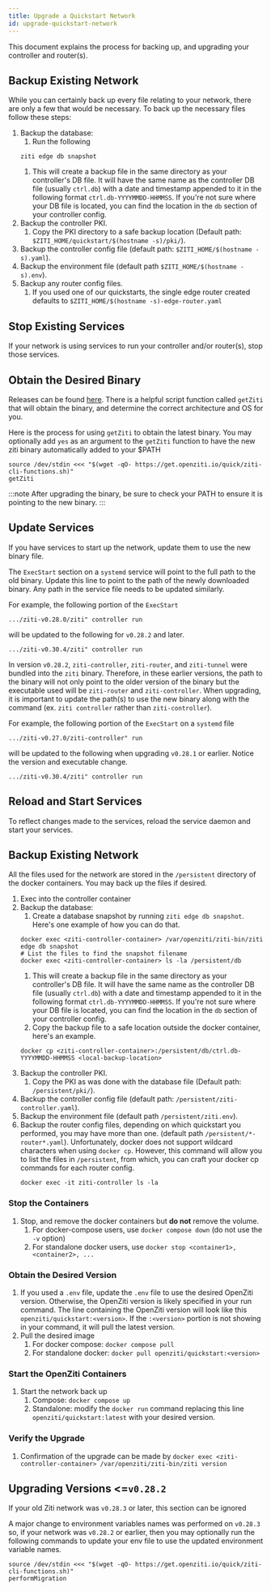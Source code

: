 ```yaml
---
title: Upgrade a Quickstart Network
id: upgrade-quickstart-network
---
```



This document explains the process for backing up, and upgrading your controller and router(s).

<Tabs groupId="backup-network">
<TabItem value="non-docker-quickstart" label="Non-Docker Quickstart">

## Backup Existing Network

While you can certainly back up every file relating to your network, there are only a few that would be necessary. To
back up the necessary files follow these steps:

1. Backup the database:
    1. Run the following
   ```
   ziti edge db snapshot
   ```
    1. This will create a backup file in the same directory as your controller's DB file. It will have the same name as
       the controller DB file (usually `ctrl.db`) with a date and timestamp appended to it in the following format
       `ctrl.db-YYYYMMDD-HHMMSS`. If you're not sure where your DB file is located, you can find the location in
       the `db`
       section of your controller config.
1. Backup the controller PKI.
    1. Copy the PKI directory to a safe backup location (Default path: `$ZITI_HOME/quickstart/$(hostname -s)/pki/`).
1. Backup the controller config file (default path: `$ZITI_HOME/$(hostname -s).yaml`).
1. Backup the environment file (default path `$ZITI_HOME/$(hostname -s).env`).
1. Backup any router config files.
    1. If you used one of our quickstarts, the single edge router created defaults
       to `$ZITI_HOME/$(hostname -s)-edge-router.yaml`

## Stop Existing Services

If your network is using services to run your controller and/or router(s), stop those services.

## Obtain the Desired Binary

Releases can be found [here](https://github.com/openziti/ziti/releases). There is a helpful script function
called `getZiti` that will obtain the binary,
and determine the correct architecture and OS for you.


Here is the process for using `getZiti` to obtain the latest binary. You may optionally add `yes` as an argument to
the `getZiti` function to have the new ziti binary automatically added to your $PATH

```
source /dev/stdin <<< "$(wget -qO- https://get.openziti.io/quick/ziti-cli-functions.sh)"
getZiti
```

:::note
After upgrading the binary, be sure to check your PATH to ensure it is pointing to the new binary.
:::

## Update Services

If you have services to start up the network, update them to use the new binary file.

<Tabs groupId="update-services">
<TabItem value="28.2" label="v0.28.2 or Later">

The `ExecStart` section on a `systemd` service will point to the full path to the old binary. Update this line to
point to the path of the newly downloaded binary. Any path in the service file needs to be updated similarly.

For example, the following portion of the `ExecStart`

```
.../ziti-v0.28.0/ziti" controller run 
```

will be updated to the following for `v0.28.2` and later.

```
.../ziti-v0.30.4/ziti" controller run
```

</TabItem>
<TabItem value="pre28.2" label="v0.28.1 or Earlier">

In version `v0.28.2`, `ziti-controller`, `ziti-router`, and `ziti-tunnel` were bundled into the `ziti` binary.
Therefore, in these earlier versions, the path to the binary will not only point to the older version of the binary
but the executable used will be `ziti-router` and `ziti-controller`. When upgrading, it is important to update the
path(s) to use the new binary along with the command (ex. `ziti controller` rather than `ziti-controller`).

For example, the following portion of the `ExecStart` on a `systemd` file

```
.../ziti-v0.27.0/ziti-controller" run 
```

will be updated to the following when upgrading `v0.28.1` or earlier. Notice the version and executable change.

```
.../ziti-v0.30.4/ziti" controller run
```

</TabItem>
</Tabs>

## Reload and Start Services

To reflect changes made to the services, reload the service daemon and start your services.

</TabItem>
<TabItem value="docker-quickstart" label="Docker Quickstart">

## Backup Existing Network

All the files used for the network are stored in the `/persistent` directory of the docker containers. You may back up
the files if desired.

1. Exec into the controller container
1. Backup the database:
    1. Create a database snapshot by running `ziti edge db snapshot`. Here's one example of how you can do that.
   ```
   docker exec <ziti-controller-container> /var/openziti/ziti-bin/ziti edge db snapshot
   # List the files to find the snapshot filename
   docker exec <ziti-controller-container> ls -la /persistent/db
   ```
    1. This will create a backup file in the same directory as your controller's DB file. It will have the same name as
       the controller DB file (usually `ctrl.db`) with a date and timestamp appended to it in the following format
       `ctrl.db-YYYYMMDD-HHMMSS`. If you're not sure where your DB file is located, you can find the location in
       the `db` section of your controller config.
    1. Copy the backup file to a safe location outside the docker container, here's an example.
   ```
   docker cp <ziti-controller-container>:/persistent/db/ctrl.db-YYYYMMDD-HHMMSS <local-backup-location>
   ```
1. Backup the controller PKI.
    1. Copy the PKI as was done with the database file (Default path: `/persistent/pki/`).
1. Backup the controller config file (default path: `/persistent/ziti-controller.yaml`).
1. Backup the environment file (default path `/persistent/ziti.env`).
1. Backup the router config files, depending on which quickstart you performed, you may have more than one. (default
   path `/persistent/*-router*.yaml`). Unfortunately, docker does not support wildcard characters when using
   `docker cp`. However, this command will allow you to list the files in `/persistent`, from which, you can craft your
   docker cp commands for each router config.
   ```
   docker exec -it ziti-controller ls -la
   ```

### Stop the Containers

1. Stop, and remove the docker containers but **do not** remove the volume.
    1. For docker-compose users, use `docker compose down` (do not use the `-v` option)
    1. For standalone docker users, use `docker stop <container1>, <container2>, ...`

### Obtain the Desired Version

1. If you used a `.env` file, update the `.env` file to use the desired OpenZiti version. Otherwise, the OpenZiti
   version is likely specified in your run command. The line containing the OpenZiti version will look like this
   `openziti/quickstart:<version>`. If the `:<version>` portion is not showing in your command, it will pull the
   latest version.
1. Pull the desired image
    1. For docker compose: `docker compose pull`
    1. For standalone docker: `docker pull openziti/quickstart:<version>`

### Start the OpenZiti Containers

1. Start the network back up
    1. Compose: `docker compose up`
    1. Standalone: modify the `docker run` command replacing this line `openziti/quickstart:latest` with your desired
       version.

### Verify the Upgrade

1. Confirmation of the upgrade can be made
   by `docker exec <ziti-controller-container> /var/openziti/ziti-bin/ziti version`

</TabItem>
</Tabs>

## Upgrading Versions <=`v0.28.2`

If your old Ziti network was `v0.28.3` or later, this section can be ignored

A major change to environment variables names was performed on `v0.28.3` so, if your network was `v0.28.2` or earlier,
then you may optionally run the following commands to update your env file to use the updated environment variable
names.

```
source /dev/stdin <<< "$(wget -qO- https://get.openziti.io/quick/ziti-cli-functions.sh)"
performMigration
```